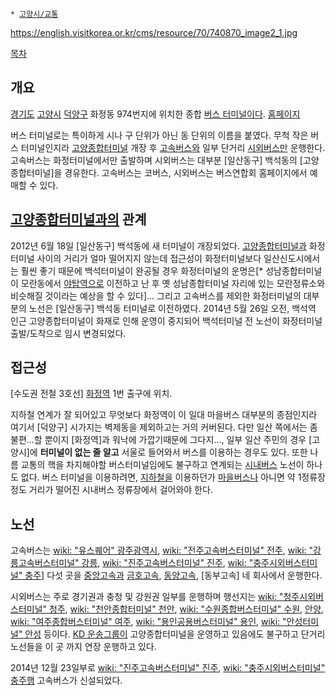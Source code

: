 * [[고양시/교통]]

https://english.visitkorea.or.kr/cms/resource/70/740870_image2_1.jpg

[[목차]]
== 개요 ==
[[경기도]] [[고양시]] [[덕양구]] 화정동 974번지에 위치한 종합 [[버스 터미널]]이다.
[http://www.hwajungterminal.co.kr 홈페이지]

버스 터미널로는 특이하게 시나 구 단위가 아닌 동 단위의 이름을 붙였다. 무척 작은 버스 터미널인지라 [[고양종합터미널]] 개장 후 [[고속버스]]와 일부 단거리 [[시외버스]]만 운행한다. 고속버스는 화정터미널에서만 출발하며 시외버스는 대부분 [일산동구] 백석동의 [고양종합터미널]을 경유한다. 고속버스는 코버스, 시외버스는 버스연합회 홈페이지에서 예매할 수 있다.

== [[고양종합터미널]]과의 관계 ==
2012년 6월 18일 [일산동구] 백석동에 새 터미널이 개장되었다. [[고양종합터미널]]과 화정터미널 사이의 거리가 얼마 떨어지지 않는데 접근성이 화정터미널보다 일산신도시에서는 훨씬 좋기 때문에 백석터미널이 완공될 경우 화정터미널의 운명은[* 성남종합터미널이 모란동에서 [[야탑역]]으로 이전하고 난 후 옛 성남종합터미널 자리에 있는 모란정류소와 비슷해질 것이라는 예상을 할 수 있다]...  그리고 고속버스를 제외한 화정터미널의 대부분의 노선은 [일산동구] 백석동 터미널로 이전하였다.
2014년 5월 26일 오전, 백석역 인근 고양종합터미널이 화재로 인해 운영이 중지되어 백석터미널 전 노선이 화정터미널 출발/도착으로 임시 변경되었다.
== 접근성 ==
[수도권 전철 3호선] [[화정역(일산선)|화정역]] 1번 출구에 위치.

지하철 연계가 잘 되어있고 무엇보다 화정역이 이 일대 마을버스 대부분의 종점인지라 여기서 [덕양구] 시가지는 벽제동을 제외하고는 거의 커버된다. 다만 일산 쪽에서는 좀 불편...할 뿐이지 [화정역]과 워낙에 가깝기때문에 그다지..., 일부 일산 주민의 경우 [고양시]에 '''터미널이 없는 줄 알고''' 서울로 들어와서 버스를 이용하는 경우도 있다. 또한 나름 교통의 핵을 차지해야할 버스터미널임에도 불구하고 연계되는 [[시내버스]] 노선이 하나도 없다. 버스 터미널을 이용하려면, [[지하철]]을 이용하던가 [[마을버스]]나 아니면 약 1정류장 정도 거리가 떨어진 시내버스 정류장에서 걸어와야 한다. 

== 노선 ==
고속버스는 [[wiki: "유스퀘어" 광주광역시]], [[wiki: "전주고속버스터미널" 전주]], [[wiki: "강릉고속버스터미널" 강릉]], [[wiki: "진주고속버스터미널" 진주]], [[wiki: "충주시외버스터미널" 충주]]] 다섯 곳을 [[중앙고속]]과 [[금호고속]],  [[동양고속]], [동부고속] 네 회사에서 운행한다.

시외버스는 주로 경기권과 충청 및 강원권 일부를 운행하며 행선지는 [[wiki: "청주시외버스터미널" 청주]], [[wiki: "천안종합터미널" 천안]], [[wiki: "수원종합버스터미널" 수원]], [[안양시|안양]], [[wiki: "여주종합버스터미널" 여주]], [[wiki: "용인공용버스터미널" 용인]], [[wiki: "안성터미널" 안성]] 등이다. [[KD 운송그룹]]이 고양종합터미널을 운영하고 있음에도 불구하고 단거리 노선들을 이 곳 까지 연장 운행하고 있다.

2014년 12월 23일부로 [[wiki: "진주고속버스터미널" 진주]], [[wiki: "충주시외버스터미널" 충주]]행 고속버스가 신설되었다.
